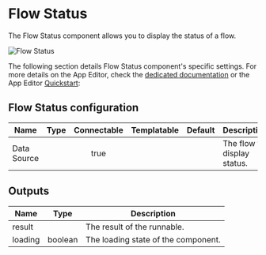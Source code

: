 

# Flow Status

The Flow Status component allows you to display the status of a flow.

![Flow Status](../../assets/apps/4_app_component_library/flow_status.png.webp)

The following section details Flow Status component's specific settings. For more details on the App Editor, check the [dedicated documentation](../0_app_editor/index.mdx) or the App Editor [Quickstart](../../getting_started/7_apps_quickstart/index.mdx):

<div class="grid grid-cols-2 gap-6 mb-4">
    <DocCard
        color="orange"
        title="App Editor Documentation"
        description="The app editor is a low-code builder to create custom User Interfaces with a mix of drag-and-drop and code."
        href="/docs/apps/app_editor"
    />
    <DocCard
        color="orange"
        title="Apps Quickstart"
        description="Learn how to build your first app in a matter of minutes."
        href="/docs/getting_started/apps_quickstart"
    />
</div>

## Flow Status configuration

| Name        | Type | Connectable | Templatable | Default | Description                 |
| ----------- | :--: | :---------: | :---------: | :-----: | --------------------------- |
| Data Source |      |    true     |             |         | The flow to display status. |

## Outputs

| Name    |  Type   | Description                         |
| ------- | :-----: | ----------------------------------- |
| result  |         | The result of the runnable.         |
| loading | boolean | The loading state of the component. |
